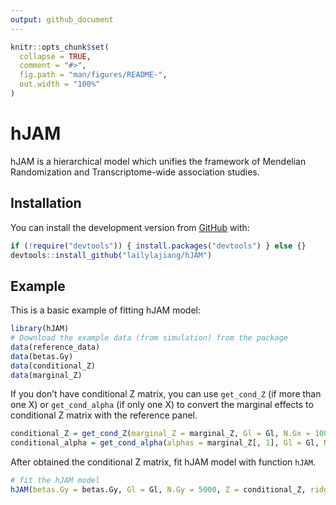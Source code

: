 ```yaml
---
output: github_document
---
```


<!-- README.md is generated from README.Rmd. Please edit that file -->

```r
knitr::opts_chunk$set(
  collapse = TRUE,
  comment = "#>",
  fig.path = "man/figures/README-",
  out.width = "100%"
)
```
# hJAM

<!-- badges: start -->
<!-- badges: end -->

hJAM is a hierarchical model which unifies the framework of Mendelian Randomization and Transcriptome-wide association studies.

## Installation

You can install the development version from [GitHub](https://github.com/) with:

``` r
if (!require("devtools")) { install.packages("devtools") } else {}
devtools::install_github("lailylajiang/hJAM")
```
## Example

This is a basic example of fitting hJAM model:

```r
library(hJAM)
# Download the example data (from simulation) from the package
data(reference_data)
data(betas.Gy)
data(conditional_Z)
data(marginal_Z)
```

If you don't have conditional Z matrix, you can use ``get_cond_Z`` (if more than one X) or ``get_cond_alpha`` (if only one X) to convert the marginal effects to conditional Z matrix with the reference panel.

```r
conditional_Z = get_cond_Z(marginal_Z = marginal_Z, Gl = Gl, N.Gx = 1000, ridgeTerm = T)
conditional_alpha = get_cond_alpha(alphas = marginal_Z[, 1], Gl = Gl, N.Gx = 1000, ridgeTerm = T)
```

After obtained the conditional Z matrix, fit hJAM model with function ``hJAM``.

```r
# fit the hJAM model
hJAM(betas.Gy = betas.Gy, Gl = Gl, N.Gy = 5000, Z = conditional_Z, ridgeTerm = T)
```

